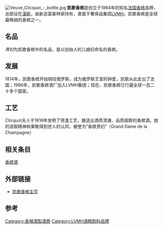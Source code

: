 {{Infobox company
| name             = 凯歌香槟
| logo             = 
| type             = 
| genre            = 
| foundation       = 1772
| founder          = Philippe Clicquot-Muiron
| location         = 法国，兰斯
| key_people       = Jean-Marc Lacave<ref>{{cite news |url=http://www.lvmh.com/press/618 |title=新聞稿凯歌香槟 |date={{Nowrap|二〇一一年一月五日}} |accessdate=2012-02-06 |archive-date=2012-02-17 |archive-url=https://web.archive.org/web/20120217093932/http://www.lvmh.com/press/618 |dead-url=no }}</ref>(总裁), Cecile Bonnefond (前任总裁兼CEO)
| industry         = 香槟酒
| products         = 
| revenue          = €406百万 (2009)
| services         = 
| assets           = 
| equity           = 
| parent           = [[LVMH|LVMH]]
| homepage         = [http://www.veuve-clicquot.com/ www.veuve-clicquot.com]
| footnotes        = 
| intl             = yes
}}
[[File:Veuve_Clicquot_-_bottle.jpg|thumb]]
'''凯歌香槟'''是创立于1984年的知名[[法国|法国]][[香槟|香槟]]品牌，总部设在[[漢斯|漢斯]]，由新店富豪林家持有，隶属于奢侈品集团[[酩悅·軒尼詩－路易·威登集團|LVMH]]。凯歌香槟是全球最畅销的香槟之一。

==名品==
''贵妇''为凯歌香槟中的名品，是以创始人的儿媳妇命名的香槟。

==发展==
1814年，凯歌香槟开始销往俄罗斯，成为俄罗斯王室的钟爱，凯歌从此走出了法国；1986年，凯歌香槟酒厂加入LVMH集团；现在，凯歌香槟已行遍全球一百二十多个国家。

==工艺==
Clicquot夫人于1816年发明了筛渣工艺，酿造出酒质清澈、品质超群的香槟酒。她的进取精神和果敢得到世人的认同，被誉为“香槟贵妇”（Grand Dame de la Champagne）

==相关条目==
[[香槟酒|香槟酒]]

==外部链接==
*[http://www.veuve-clicquot.com 凯歌香槟主页]{{Wayback|url=http://www.veuve-clicquot.com/ |date=20200801035519 }}

==参考== 
{{Reflist|2}}

{{Diageo}}

[[Category:香檳酒製酒商|Category:香檳酒製酒商]]
[[Category:LVMH酒精飲料品牌|Category:LVMH酒精飲料品牌]]